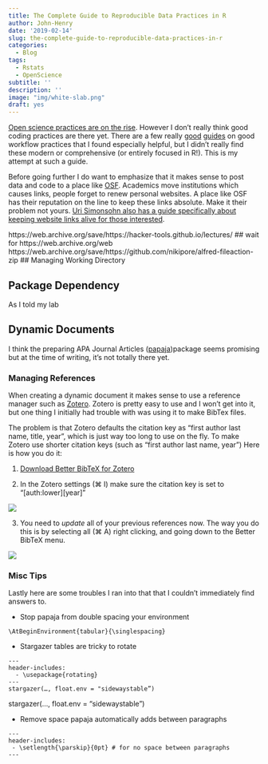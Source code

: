 ```yaml
---
title: The Complete Guide to Reproducible Data Practices in R
author: John-Henry
date: '2019-02-14'
slug: the-complete-guide-to-reproducible-data-practices-in-r
categories:
  - Blog
tags:
  - Rstats
  - OpenScience
subtitle: ''
description: ''
image: "img/white-slab.png"
draft: yes
---
```


[Open science practices are on the rise](https://youtu.be/tK03lp47w-I). However I don't really think good coding practices are there yet. There are a few really [good](https://www.tidyverse.org/articles/2017/12/workflow-vs-script/) [guides](https://web.stanford.edu/~gentzkow/research/CodeAndData.pdf) on good workflow practices that I found especially helpful, but I didn't really find these modern or comprehensive (or entirely focused in R!). This is my attempt at such a guide.

Before going further I do want to emphasize that it makes sense to post data and code to a place like [OSF](osf.io). Academics move institutions which causes links, people forget to renew personal websites. A place like OSF has their reputation on the line to keep these links absolute. Make it their problem not yours. [Uri Simonsohn also has a guide specifically about keeping website links alive for those interested](http://datacolada.org/34).

https://web.archive.org/save/https://hacker-tools.github.io/lectures/
## wait for https://web.archive.org/web
https://web.archive.org/save/https://github.com/nikipore/alfred-fileaction-zip
## Managing Working Directory


## Package Dependency
As I told my lab 

## Dynamic Documents
I think the preparing APA Journal Articles ([papaja](https://github.com/crsh/papaja))package seems promising but at the time of writing, it's not totally there yet. 


### Managing References

When creating a dynamic document it makes sense to use a reference manager such as [Zotero](https://www.zotero.org/). Zotero is pretty easy to use and I won't get into it, but one thing I initially had trouble with was using it to make BibTex files.

The problem is that Zotero defaults the citation key as "first author last name, title, year", which is just way too long to use on the fly. To make Zotero use shorter citation keys (such as "first author last name, year") Here is how you do it:

1) [Download Better BibTeX for Zotero](https://retorque.re/zotero-better-bibtex/installation/)

2) In the Zotero settings (⌘ I) make sure the citation key is set to "[auth:lower][year]"

![](/img/reproducible-data/bbt1.png)

3) You need to _update_ all of your previous references now. The way you do this is by selecting all (⌘ A) right clicking, and going down to the Better BibTeX menu.

![](/img/reproducible-data/bbt2.png)


### Misc Tips

Lastly here are some troubles I ran into that that I couldn't immediately find answers to.

* Stop papaja from double spacing your environment
```
\AtBeginEnvironment{tabular}{\singlespacing}
```

* Stargazer tables are tricky to rotate
```
---
header-includes:
  - \usepackage{rotating}
---
stargazer(…, float.env = "sidewaystable”) 
```

stargazer(…, float.env = "sidewaystable”)


* Remove space papaja automatically adds between paragraphs
```
---
header-includes:
 - \setlength{\parskip}{0pt} # for no space between paragraphs
---
```


